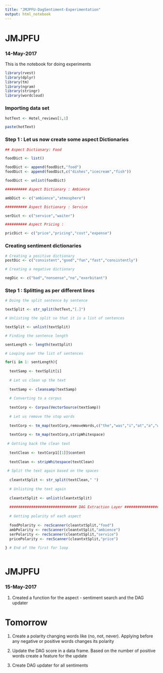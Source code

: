 ```yaml
---
title: "JMJPFU-DagSentiment-Experimentation"
output: html_notebook
---
```


# JMJPFU
### 14-May-2017

This is the notebook for doing experiments

```r
library(rvest)
library(dplyr)
library(tm)
library(ngram)
library(stringr)
library(wordcloud)
```

### Importing data set

```r
hotText <- Hotel_reviews[1,1]

paste(hotText)
```

### Step 1 : Let us now create some aspect Dictionaries

```r
## Aspect Dictionary: Food

foodDict <- list()

foodDict <- append(foodDict,"food")
foodDict <- append(foodDict,c("dishes","icecream","fish"))

foodDict <- unlist(foodDict)

########## Aspect Dictionary : Ambience

ambDict <- c("ambience","atmosphere")

########## Aspect Dictionary : Service

serDict <- c("service","waiter")

########## Aspect Pricing :

pricDict <- c("price","pricing","cost","expense")

```

### Creating sentiment dictionaries

```r
# Creating a positive dictionary
postDic <- c("consistent","good","fun","fast","consistently")

# Creating a negative dictionary

negDic <- c("bad","nonsense","no","exorbitant")


```






### Step 1 : Splitting as per different lines

```r

# Doing the split sentence by sentence

textSplit <- str_split(hotText,"[.]")

# Unlisting the split so that it is a list of sentences

textSplit <- unlist(textSplit)

# Finding the sentence length

sentLength <- length(textSplit)

# Looping over the list of sentences

for(i in 1: sentLength){
  
  textSamp <- textSplit[i]
  
  # Let us clean up the text
  
  textSamp <- cleansamp(textSamp)
  
  # Converting to a corpus
  
  textCorp <- Corpus(VectorSource(textSamp))
  
  # Let us remove the stop words
  
  textCorp <- tm_map(textCorp,removeWords,c("the","was","i","at","a","when","is","and","has","for","of","are","to","an","it","in","be","if","on","since","as","had","so","he","him","me","her","she","its","that","its","been","he","there"))
  
  textCorp <- tm_map(textCorp,stripWhitespace)
  
 # Getting back the clean text
  
  textClean <- textCorp1[[1]]$content
  
  textClean <- stripWhitespace(textClean)
  
 # Split the text again based on the spaces 
  
  cleantxtSplit <- str_split(textClean," ")
  
  # Unlisting the text again
  
  cleantxtSplit <- unlist(cleantxtSplit)
  
  ############################### DAG Extraction Layer ######################
  
  # Getting polarity of each aspect
  
  foodPolarity <- recScanner(cleantxtSplit,"food") 
  ambPolarity <- recScanner(cleantxtSplit,"ambience")
  serPolarity <- recScanner(cleantxtSplit,"service")
  pricePolarity <- recScanner(cleantxtSplit,"price")
  
} # End of the first for loop



```
# JMJPFU
### 15-May-2017

1. Created a function for the aspect - sentiment search and the DAG updater

# Tomorrow

1. Create a polarity changing words like (no, not, never). Applying before any negative or positive words changes its polarity

2. Update the DAG score in a data frame. Based on the number of positive words create a feature for the update
3. Create DAG updater for all sentiments
